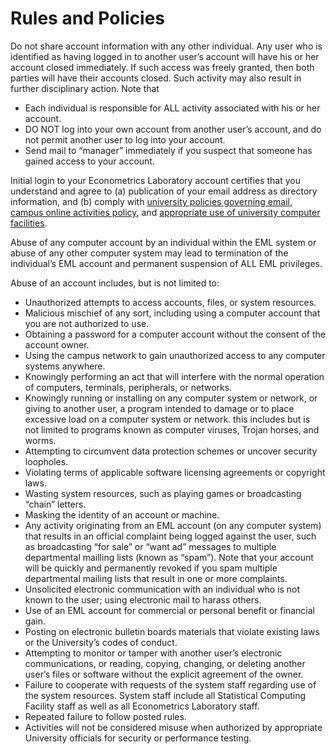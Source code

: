 # Rules and Policies

Do not share account information with any other individual. Any user who
is identified as having logged in to another user's account will have
his or her account closed immediately. If such access was freely
granted, then both parties will have their accounts closed. Such
activity may also result in further disciplinary action. Note that

-   Each individual is responsible for ALL activity associated with his
    or her account.
-   DO NOT log into your own account from another user's account, and do
    not permit another user to log into your account.
-   Send mail to "manager" immediately if you suspect that someone has
    gained access to your account.

Initial login to your Econometrics Laboratory account certifies that you
understand and agree to (a) publication of your email address as
directory information, and (b) comply with [university policies governing email](http://www.ucop.edu/ucophome/policies/ec/html/pp081805ecp.html), [campus online activities policy](http://technology.berkeley.edu/policy/online.html), and [appropriate use of university computer facilities](http://technology.berkeley.edu/policy/usepolicy.html).

Abuse of any computer account by an individual within the EML system or
abuse of any other computer system may lead to termination of the
individual's EML account and permanent suspension of ALL EML privileges.

Abuse of an account includes, but is not limited to:

-   Unauthorized attempts to access accounts, files, or system
    resources.
-   Malicious mischief of any sort, including using a computer account
    that you are not authorized to use.
-   Obtaining a password for a computer account without the consent of
    the account owner.
-   Using the campus network to gain unauthorized access to any computer
    systems anywhere.
-   Knowingly performing an act that will interfere with the normal
    operation of computers, terminals, peripherals, or networks.
-   Knowingly running or installing on any computer system or network,
    or giving to another user, a program intended to damage or to place
    excessive load on a computer system or network. this includes but is
    not limited to programs known as computer viruses, Trojan horses,
    and worms.
-   Attempting to circumvent data protection schemes or uncover security
    loopholes.
-   Violating terms of applicable software licensing agreements or
    copyright laws.
-   Wasting system resources, such as playing games or broadcasting
    "chain" letters.
-   Masking the identity of an account or machine.
-   Any activity originating from an EML account (on any computer
    system) that results in an official complaint being logged against
    the user, such as broadcasting "for sale" or "want ad" messages to
    multiple departmental mailling lists (known as "spam"). Note that
    your account will be quickly and permanently revoked if you spam
    multiple departmental mailing lists that result in one or more
    complaints.
-   Unsolicited electronic communication with an individual who is not
    known to the user; using electronic mail to harass others.
-   Use of an EML account for commercial or personal benefit or
    financial gain.
-   Posting on electronic bulletin boards materials that violate
    existing laws or the University's codes of conduct.
-   Attempting to monitor or tamper with another user's electronic
    communications, or reading, copying, changing, or deleting another
    user's files or software without the explicit agreement of the
    owner.
-   Failure to cooperate with requests of the system staff regarding use
    of the system resources. System staff include all Statistical
    Computing Facility staff as well as all Econometrics Laboratory
    staff.
-   Repeated failure to follow posted rules.
-   Activities will not be considered misuse when authorized by
    appropriate University officials for security or performance
    testing.
